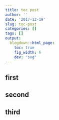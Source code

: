 ```yaml
---
title: toc post
author: ''
date: '2017-12-19'
slug: toc-post
categories: []
tags: []
output:
  blogdown::html_page:
    toc: true
    fig_width: 6
    dev: "svg"
---
```


## first

## second

## third
